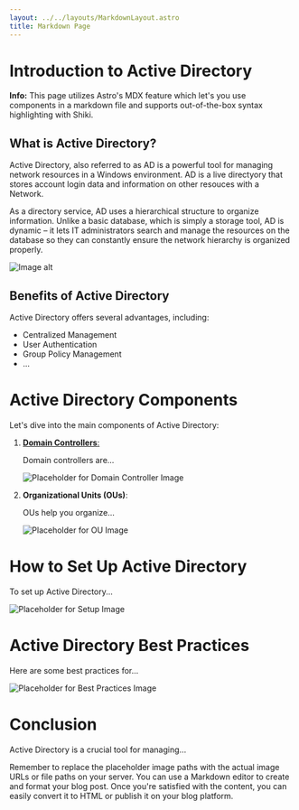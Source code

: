 ```yaml
---
layout: ../../layouts/MarkdownLayout.astro
title: Markdown Page
---
```



# Introduction to Active Directory

<Notification type="info">
  <Icon pack="ion" name="information-circle-outline" />
  <p>
    <strong>Info:</strong> This page utilizes Astro's MDX feature which let's you use components in a markdown file and
    supports out-of-the-box syntax highlighting with Shiki.
  </p>
</Notification>

## What is Active Directory?

Active Directory, also referred to as AD is a powerful tool for managing network resources in a Windows environment.  AD is a live directyory that stores account login data and information on other resouces with a Network.

As a directory service, AD uses a hierarchical structure to organize information.
Unlike a basic database, which is simply a storage tool, AD is dynamic – it lets IT administrators search and manage the resources on the database so they can constantly ensure the network hierarchy is organized properly.




<img class="rounded shadow-lg shadow-slate-500" src="https://img.freepik.com/free-vector/tiny-people-developers-laptop-customer-requirements-software-requirement-description-user-case-agile-tool-business-analysis-concept-bright-vibrant-violet-isolated-illustration_335657-1012.jpg?w=740&t=st=1697230354~exp=1697230954~hmac=4122622378aaf2ce19c51ddbbe1f28c353c7c6136d0dba293f8e6f7d17555c6e" alt="Image alt" />




## Benefits of Active Directory

Active Directory offers several advantages, including:

- Centralized Management
- User Authentication
- Group Policy Management
- ...

# Active Directory Components

Let's dive into the main components of Active Directory:

1. <a href="/">**Domain Controllers**: </a>

   Domain controllers are...

   ![Placeholder for Domain Controller Image](/path/to/your/image.jpg)

2. **Organizational Units (OUs)**:

   OUs help you organize...

   ![Placeholder for OU Image](/path/to/your/image.jpg)

# How to Set Up Active Directory

To set up Active Directory...

![Placeholder for Setup Image](/path/to/your/image.jpg)

# Active Directory Best Practices

Here are some best practices for...

![Placeholder for Best Practices Image](/path/to/your/image.jpg)

# Conclusion

Active Directory is a crucial tool for managing...

Remember to replace the placeholder image paths with the actual image URLs or file paths on your server. You can use a Markdown editor to create and format your blog post. Once you're satisfied with the content, you can easily convert it to HTML or publish it on your blog platform.
